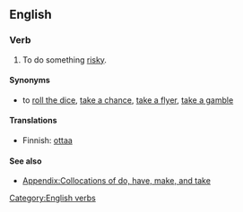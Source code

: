 ==English==

===Verb===
{{en-verb|head=[[take]] [[a]] [[risk]]|takes a risk|taking a risk|took a risk|taken a risk}}

# {{idiomatic}} To do something [[risky]].

====Synonyms====
* to [[roll the dice]], [[take a chance]], [[take a flyer]], [[take a gamble]]

====Translations====
{{trans-top|to do something risky}}
* Finnish: [[ottaa#Finnish|ottaa]] {{t+|fi|riski}}
{{trans-mid}}
{{trans-bottom}}

====See also====
* [[Appendix:Collocations of do, have, make, and take]]

[[Category:English verbs]]